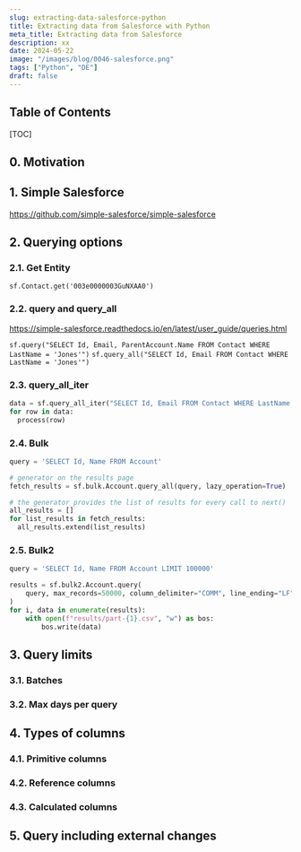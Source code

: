 ```yaml
---
slug: extracting-data-salesforce-python
title: Extracting data from Salesforce with Python
meta_title: Extracting data from Salesforce
description: xx
date: 2024-05-22
image: "/images/blog/0046-salesforce.png"
tags: ["Python", "DE"]
draft: false
---
```


## Table of Contents

[TOC]

## 0. Motivation

## 1. Simple Salesforce

https://github.com/simple-salesforce/simple-salesforce

## 2. Querying options

### 2.1. Get Entity

`sf.Contact.get('003e0000003GuNXAA0')`

### 2.2. query and query_all

https://simple-salesforce.readthedocs.io/en/latest/user_guide/queries.html

`sf.query("SELECT Id, Email, ParentAccount.Name FROM Contact WHERE LastName = 'Jones'")`
`sf.query_all("SELECT Id, Email FROM Contact WHERE LastName = 'Jones'")`

### 2.3. query_all_iter

```python
data = sf.query_all_iter("SELECT Id, Email FROM Contact WHERE LastName = 'Jones'")
for row in data:
  process(row)
```

### 2.4. Bulk

```python
query = 'SELECT Id, Name FROM Account'

# generator on the results page
fetch_results = sf.bulk.Account.query_all(query, lazy_operation=True)

# the generator provides the list of results for every call to next()
all_results = []
for list_results in fetch_results:
  all_results.extend(list_results)
```

### 2.5. Bulk2

```python
query = 'SELECT Id, Name FROM Account LIMIT 100000'

results = sf.bulk2.Account.query(
    query, max_records=50000, column_delimiter="COMM", line_ending="LF"
)
for i, data in enumerate(results):
    with open(f"results/part-{1}.csv", "w") as bos:
        bos.write(data)
```

## 3. Query limits

### 3.1. Batches

### 3.2. Max days per query

## 4. Types of columns

### 4.1. Primitive columns

### 4.2. Reference columns

### 4.3. Calculated columns

## 5. Query including external changes
